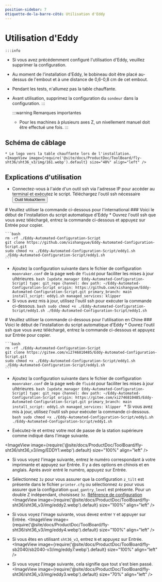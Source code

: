 ```yaml
---
position-sidebar: 7
étiquette-de-la-barre-côté: Utilisation d'Eddy
---
```



# Utilisation d'Eddy

    :::info
  * Si vous avez précédemment configuré l'utilisation d'Eddy, veuillez supprimer la configuration.
  * Au moment de l'installation d'Eddy, le bobineau doit être placé au-dessus de l'embout et à une distance de 0,6-0,8 cm de cet embout.
  * Pendant les tests, n'allumez pas la table chauffante.
  * Avant utilisation, supprimez la configuration du `sondeur` dans la configuration.
    :::

    :::warning Remarques importantes
    * Pour les machines à plusieurs axes Z, un nivellement manuel doit être effectué une fois.
    :::


## Schéma de câblage

    * Le logo vers la table chauffante lors de l'installation.
    <ImageView image={require('@site/docs/ProductDoc/ToolBoard/fly-sht36/sht36_v3/img/161.webp').default} size="40%" align="left" />


## Explications d'utilisation
   * Connectez-vous à l'aide d'un outil ssh via l'adresse IP pour accéder au terminal et exécutez le script.
    Téléchargez l'outil ssh nécessaire <Button variant="contained" disableElevation href="/docs/ResDownload/auxiliary_software/">Outil MobaXterm</Button>


<Tabs>
  <TabItem value="eddy1" label="Utilisation internationale">
    # Veuillez utiliser la commande ci-dessous pour l'international
    ### Voici le début de l'installation du script automatique d'Eddy
    * Ouvrez l'outil ssh que vous avez téléchargé, entrez la commande ci-dessous et appuyez sur Entrée pour copier.
    
    ```bash
    rm -rf ./Eddy-Automated-Configuration-Script
    git clone https://github.com/xishangyue/Eddy-Automated-Configuration-Script.git
    sudo chmod +x ./Eddy-Automated-Configuration-Script/eddy1.sh
    ./Eddy-Automated-Configuration-Script/eddy1.sh
    ```
   * Ajoutez la configuration suivante dans le fichier de configuration `moonraker.conf` de la page web de `fluidd` pour faciliter les mises à jour ultérieures.
    ```bash
    [update_manager Eddy-Automated-Configuration-Script]
    type: git_repo
    channel: dev
    path: ~/Eddy-Automated-Configuration-Script
    origin: https://github.com/xishangyue/Eddy-Automated-Configuration-Script.git
    primary_branch: main
    install_script: eddy1.sh
    managed_services: klipper
    ```
   * Si vous avez mis à jour, utilisez l'outil ssh pour exécuter la commande ci-dessous.
    ```bash
    sudo chmod +x ./Eddy-Automated-Configuration-Script/eddy1.sh
    ./Eddy-Automated-Configuration-Script/eddy1.sh
    ```
</TabItem>

  <TabItem value="eddy2" label="Utilisation en Chine">
# Veuillez utiliser la commande ci-dessous pour l'utilisation en Chine
### Voici le début de l'installation du script automatique d'Eddy
    * Ouvrez l'outil ssh que vous avez téléchargé, entrez la commande ci-dessous et appuyez sur Entrée pour copier.
    
    ```bash
    rm -rf ./Eddy-Automated-Configuration-Script
    git clone https://gitee.com/xi2746810485/Eddy-Automated-Configuration-Script.git
    sudo chmod +x ./Eddy-Automated-Configuration-Script/eddy1.sh
    ./Eddy-Automated-Configuration-Script/eddy1.sh
    ```
   * Ajoutez la configuration suivante dans le fichier de configuration `moonraker.conf` de la page web de `fluidd` pour faciliter les mises à jour ultérieures.
    ```bash
    [update_manager Eddy-Automated-Configuration-Script]
    type: git_repo
    channel: dev
    path: ~/Eddy-Automated-Configuration-Script
    origin: https://gitee.com/xi2746810485/Eddy-Automated-Configuration-Script.git
    primary_branch: main
    install_script: eddy1.sh
    managed_services: klipper
    ```
    * Si vous avez mis à jour, utilisez l'outil ssh pour exécuter la commande ci-dessous.
    ```bash
    sudo chmod +x ./Eddy-Automated-Configuration-Script/eddy1.sh
    ./Eddy-Automated-Configuration-Script/eddy1.sh
    ```
  </TabItem>
</Tabs>


* Exécutez-le et entrez votre mot de passe de la station supérieure comme indiqué dans l'image suivante.

<ImageView image={require('@site/docs/ProductDoc/ToolBoard/fly-sht36/sht36_v3/img/EDDY1.webp').default} size="100%" align="left" />

* Si vous voyez l'image suivante, entrez le numéro correspondant à votre imprimante et appuyez sur Entrée. Il y a des options en chinois et en anglais. Après avoir entré le numéro, appuyez sur Entrée.
* Sélectionnez `3z` pour vous assurer que la configuration `z_tilt` est présente dans le fichier `printer.cfg` ou sélectionnez `4z` pour vous assurer que la configuration `quad_gantry_level` est présente. Pour un double Z indépendant, choisissez `3z`. [Référence de configuration](https://mellow.klipper.cn/docs/category/klipper-%E5%8F%82%E8%80%83%E9%85%8D%E7%BD%AE)
<ImageView image={require('@site/docs/ProductDoc/ToolBoard/fly-sht36/sht36_v3/img/eddy2.webp').default} size="100%" align="left" /> 

* Si vous voyez l'image suivante, vous devez entrer `Y` et appuyer sur Entrée.
<ImageView image={require('@site/docs/ProductDoc/ToolBoard/fly-sht36/sht36_v3/img/eddy4.webp').default} size="100%" align="left" />

* Si vous êtes en utilisant `sht36_v3`, entrez `N` et appuyez sur Entrée.
<ImageView image={require('@site/docs/ProductDoc/ToolBoard/fly-sb2040/sb2040-v3/img/eddy7.webp').default} size="100%" align="left" />

* Si vous voyez l'image suivante, cela signifie que tout s'est bien passé.
<ImageView image={require('@site/docs/ProductDoc/ToolBoard/fly-sht36/sht36_v3/img/eddy3.webp').default} size="70%" align="left" />

<LDC1612 />
